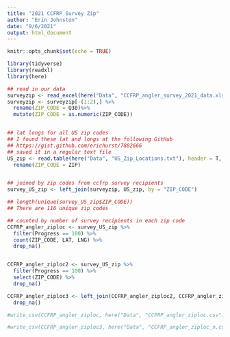 ```yaml
---
title: "2021 CCFRP Survey Zip"
author: "Erin Johnston"
date: "9/6/2021"
output: html_document
---
```


```r
knitr::opts_chunk$set(echo = TRUE)
```


```r

library(tidyverse)
library(readxl)
library(here)


```

```r

## read in our data
surveyzip <- read_excel(here("Data", "CCFRP_angler_survey_2021_data.xlsx"))
surveyzip <- surveyzip[-(1:2),] %>%
  rename(ZIP_CODE = Q30)%>%
  mutate(ZIP_CODE = as.numeric(ZIP_CODE))


## lat longs for all US zip codes
## I found these lat and longs at the following GitHub 
## https://gist.github.com/erichurst/7882666
## saved it in a regular text file
US_zip <- read.table(here("Data", "US_Zip_Locations.txt"), header = T, sep = ",") %>%
  rename(ZIP_CODE = ZIP)


## joined by zip codes from ccfrp survey recipients
survey_US_zip <- left_join(surveyzip, US_zip, by = "ZIP_CODE")

## length(unique(survey_US_zip$ZIP_CODE))
## There are 116 unique zip codes 

## counted by number of survey recipients in each zip code
CCFRP_angler_ziploc <- survey_US_zip %>%
  filter(Progress == 100) %>%
  count(ZIP_CODE, LAT, LNG) %>%
  drop_na()


CCFRP_angler_ziploc2 <- survey_US_zip %>%
  filter(Progress == 100) %>%
  select(ZIP_CODE) %>%
  drop_na()

CCFRP_angler_ziploc3 <- left_join(CCFRP_angler_ziploc2, CCFRP_angler_ziploc, by = "ZIP_CODE") %>%
  drop_na()

#write_csv(CCFRP_angler_ziploc, here("Data", "CCFRP_angler_ziploc.csv"))

#write_csv(CCFRP_angler_ziploc3, here("Data", "CCFRP_angler_ziploc_n.csv"))

```